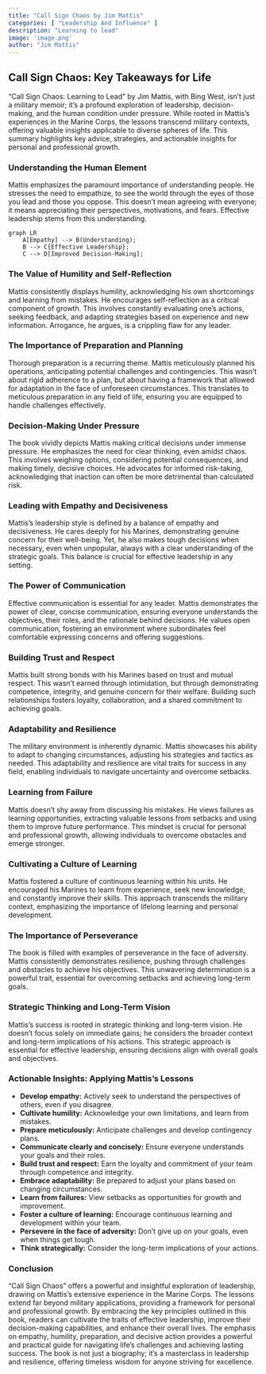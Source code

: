 ```yaml
---
title: "Call Sign Chaos by Jim Mattis"
categories: [ "Leadership And Influence" ]
description: "Learning to lead"
image: 'image.png'
author: "Jim Mattis"
---
```

## Call Sign Chaos: Key Takeaways for Life

"Call Sign Chaos: Learning to Lead" by Jim Mattis, with Bing West, isn't just a military memoir; it's a profound exploration of leadership, decision-making, and the human condition under pressure. While rooted in Mattis's experiences in the Marine Corps, the lessons transcend military contexts, offering valuable insights applicable to diverse spheres of life.  This summary highlights key advice, strategies, and actionable insights for personal and professional growth.


### Understanding the Human Element

Mattis emphasizes the paramount importance of understanding people.  He stresses the need to empathize, to see the world through the eyes of those you lead and those you oppose. This doesn't mean agreeing with everyone; it means appreciating their perspectives, motivations, and fears. Effective leadership stems from this understanding.

```mermaid
graph LR
    A[Empathy] --> B(Understanding);
    B --> C{Effective Leadership};
    C --> D[Improved Decision-Making];
```


### The Value of Humility and Self-Reflection

Mattis consistently displays humility, acknowledging his own shortcomings and learning from mistakes.  He encourages self-reflection as a critical component of growth.  This involves constantly evaluating one's actions, seeking feedback, and adapting strategies based on experience and new information.  Arrogance, he argues, is a crippling flaw for any leader.


### The Importance of Preparation and Planning

Thorough preparation is a recurring theme. Mattis meticulously planned his operations, anticipating potential challenges and contingencies. This wasn't about rigid adherence to a plan, but about having a framework that allowed for adaptation in the face of unforeseen circumstances.  This translates to meticulous preparation in any field of life, ensuring you are equipped to handle challenges effectively.


### Decision-Making Under Pressure

The book vividly depicts Mattis making critical decisions under immense pressure. He emphasizes the need for clear thinking, even amidst chaos.  This involves weighing options, considering potential consequences, and making timely, decisive choices.  He advocates for informed risk-taking, acknowledging that inaction can often be more detrimental than calculated risk.


### Leading with Empathy and Decisiveness

Mattis's leadership style is defined by a balance of empathy and decisiveness. He cares deeply for his Marines, demonstrating genuine concern for their well-being. Yet, he also makes tough decisions when necessary, even when unpopular, always with a clear understanding of the strategic goals. This balance is crucial for effective leadership in any setting.


### The Power of Communication

Effective communication is essential for any leader.  Mattis demonstrates the power of clear, concise communication, ensuring everyone understands the objectives, their roles, and the rationale behind decisions.  He values open communication, fostering an environment where subordinates feel comfortable expressing concerns and offering suggestions.


### Building Trust and Respect

Mattis built strong bonds with his Marines based on trust and mutual respect.  This wasn't earned through intimidation, but through demonstrating competence, integrity, and genuine concern for their welfare.  Building such relationships fosters loyalty, collaboration, and a shared commitment to achieving goals.


### Adaptability and Resilience

The military environment is inherently dynamic.  Mattis showcases his ability to adapt to changing circumstances, adjusting his strategies and tactics as needed. This adaptability and resilience are vital traits for success in any field, enabling individuals to navigate uncertainty and overcome setbacks.


### Learning from Failure

Mattis doesn't shy away from discussing his mistakes.  He views failures as learning opportunities, extracting valuable lessons from setbacks and using them to improve future performance.  This mindset is crucial for personal and professional growth, allowing individuals to overcome obstacles and emerge stronger.


### Cultivating a Culture of Learning

Mattis fostered a culture of continuous learning within his units.  He encouraged his Marines to learn from experience, seek new knowledge, and constantly improve their skills.  This approach transcends the military context, emphasizing the importance of lifelong learning and personal development.


### The Importance of Perseverance

The book is filled with examples of perseverance in the face of adversity.  Mattis consistently demonstrates resilience, pushing through challenges and obstacles to achieve his objectives.  This unwavering determination is a powerful trait, essential for overcoming setbacks and achieving long-term goals.


### Strategic Thinking and Long-Term Vision

Mattis's success is rooted in strategic thinking and long-term vision.  He doesn't focus solely on immediate gains; he considers the broader context and long-term implications of his actions.  This strategic approach is essential for effective leadership, ensuring decisions align with overall goals and objectives.


###  Actionable Insights: Applying Mattis's Lessons

* **Develop empathy:**  Actively seek to understand the perspectives of others, even if you disagree.
* **Cultivate humility:**  Acknowledge your own limitations, and learn from mistakes.
* **Prepare meticulously:**  Anticipate challenges and develop contingency plans.
* **Communicate clearly and concisely:**  Ensure everyone understands your goals and their roles.
* **Build trust and respect:**  Earn the loyalty and commitment of your team through competence and integrity.
* **Embrace adaptability:**  Be prepared to adjust your plans based on changing circumstances.
* **Learn from failures:**  View setbacks as opportunities for growth and improvement.
* **Foster a culture of learning:**  Encourage continuous learning and development within your team.
* **Persevere in the face of adversity:**  Don't give up on your goals, even when things get tough.
* **Think strategically:**  Consider the long-term implications of your actions.


### Conclusion

"Call Sign Chaos" offers a powerful and insightful exploration of leadership, drawing on Mattis's extensive experience in the Marine Corps.  The lessons extend far beyond military applications, providing a framework for personal and professional growth.  By embracing the key principles outlined in this book, readers can cultivate the traits of effective leadership, improve their decision-making capabilities, and enhance their overall lives. The emphasis on empathy, humility, preparation, and decisive action provides a powerful and practical guide for navigating life's challenges and achieving lasting success.  The book is not just a biography; it's a masterclass in leadership and resilience, offering timeless wisdom for anyone striving for excellence.

